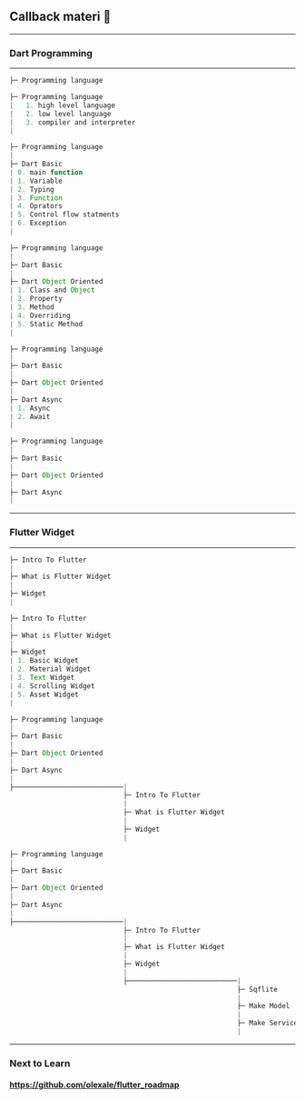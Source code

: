 
## <a>Callback</a> materi 👀

---

### Dart Programming 

---

<CodeSurferLayout>

```js title="Programming language"
├─ Programming language
```

```js 1:5 title="Programming language"
├─ Programming language
|   1. high level language
|   2. low level language
|   3. compiler and interpreter
|
```

```js 1:11 title="Dart Basic"
├─ Programming language
|
├─ Dart Basic
| 0. main function
| 1. Variable 
| 2. Typing
| 3. Function
| 4. Oprators
| 5. Control flow statments
| 6. Exception
|
```

```js 1:11 title="Dart Object Oriented"
├─ Programming language
|
├─ Dart Basic
|
├─ Dart Object Oriented
| 1. Class and Object
| 2. Property
| 3. Method
| 4. Overriding
| 5. Static Method
| 
```

```js 1:10 title="Dart Async"
├─ Programming language
|
├─ Dart Basic
|
├─ Dart Object Oriented
|
├─ Dart Async
| 1. Async
| 2. Await
|
```

```js 1:8 title="Dart Async"
├─ Programming language
|
├─ Dart Basic
|
├─ Dart Object Oriented
|
├─ Dart Async
| 
```

</CodeSurferLayout>

---

### Flutter Widget

---
<CodeSurferLayout>

```js 1:6 title="Flutter Widget"
├─ Intro To Flutter
|
├─ What is Flutter Widget
|
├─ Widget
| 
```


```js 1:11 title="Flutter Widget"
├─ Intro To Flutter
|
├─ What is Flutter Widget
|
├─ Widget
| 1. Basic Widget
| 2. Material Widget
| 3. Text Widget
| 4. Scrolling Widget
| 5. Asset Widget
|
```

```js 1:15 title="Yang Sudah di Pelajari"
├─ Programming language
|
├─ Dart Basic
|
├─ Dart Object Oriented
|
├─ Dart Async
| 
├───────────────────────────|
                            ├─ Intro To Flutter
                            |
                            ├─ What is Flutter Widget
                            |
                            ├─ Widget
                            | 
```

```js 1:22 title="Yang Sudah di Pelajari"
├─ Programming language
|
├─ Dart Basic
|
├─ Dart Object Oriented
|
├─ Dart Async
| 
├───────────────────────────|
                            ├─ Intro To Flutter
                            |
                            ├─ What is Flutter Widget
                            |
                            ├─ Widget
                            | 
                            ├───────────────────────────|
                                                        ├─ Sqflite
                                                        |
                                                        ├─ Make Model
                                                        |
                                                        ├─ Make Service
                                                        |  
```

</CodeSurferLayout>

---

### <a>Next</a> to Learn

#### https://github.com/olexale/flutter_roadmap